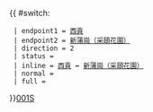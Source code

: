 {{ #switch: {{{format|}}}
  | endpoint1 = [[西貢公共運輸交匯處|西貢]]
  | endpoint2 = [[新蒲崗四美街臨時總站|新蒲崗（采頤花園）]]
  | direction = 2
  | status = {{HK Bus Status|N}}
  | inline = [[西貢公共運輸交匯處|西貢]] ↔ [[新蒲崗四美街臨時總站|新蒲崗（采頤花園）]]
  | normal =
  | full =
}}<noinclude>[[category:新界專線小巴路線模板|001S]]</noinclude>